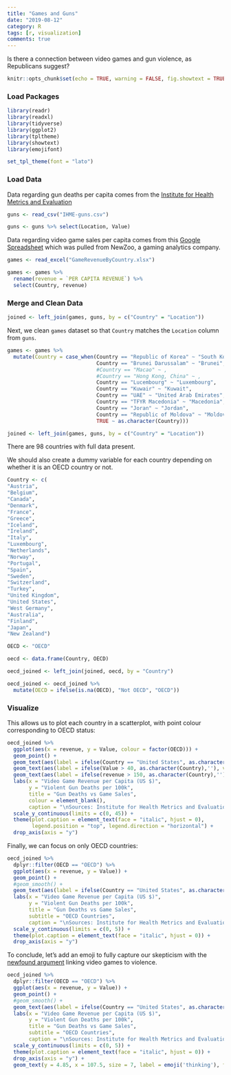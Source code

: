 ```yaml
---
title: "Games and Guns"
date: "2019-08-12"
category: R
tags: [r, visualization]
comments: true
---
```


Is there a connection between video games and gun violence, as Republicans suggest?

```r
knitr::opts_chunk$set(echo = TRUE, warning = FALSE, fig.showtext = TRUE, message = FALSE)
```

### Load Packages

```r
library(readr)
library(readxl)
library(tidyverse)
library(ggplot2)
library(tpltheme)
library(showtext)
library(emojifont)

set_tpl_theme(font = "lato")
```

### Load Data

Data regarding gun deaths per capita comes from the [Institute for Health Metrics and Evaluation](https://vizhub.healthdata.org/gbd-compare/)

```r
guns <- read_csv("IHME-guns.csv")

guns <- guns %>% select(Location, Value)
```

Data regarding video game sales per capita comes from this [Google Spreadsheet](https://docs.google.com/spreadsheets/d/1n7VPylBiHov7gWwM4F070m5JZsB7fGOMMQsoAOIh5RA/edit?usp=sharing) which was pulled from NewZoo, a gaming analytics company.

```r
games <- read_excel("GameRevenueByCountry.xlsx")

games <- games %>% 
  rename(revenue = `PER CAPITA REVENUE`) %>% 
  select(Country, revenue)
```

### Merge and Clean Data

```r
joined <- left_join(games, guns, by = c("Country" = "Location"))
```

Next, we clean `games` dataset so that `Country` matches the `Location` column from `guns`.

```r
games <- games %>% 
  mutate(Country = case_when(Country == "Republic of Korea" ~ "South Korea",
                             Country == "Brunei Darussalam" ~ "Brunei",
                             #Country == "Macao" ~ ,
                             #Country == "Hong Kong, China" ~ ,
                             Country == "Lucembourg" ~ "Luxembourg",
                             Country == "Kuwair" ~ "Kuwait",
                             Country == "UAE" ~ "United Arab Emirates",
                             Country == "TFYR Macedonia" ~ "Macedonia",
                             Country == "Joran" ~ "Jordan",
                             Country == "Republic of Moldova" ~ "Moldova",
                             TRUE ~ as.character(Country)))
```

```r
joined <- left_join(games, guns, by = c("Country" = "Location"))
```

There are 98 countries with full data present. 

We should also create a dummy variable for each country depending on whether it is an OECD country or not.

```r
Country <- c(
"Austria",
"Belgium",
"Canada",
"Denmark",
"France",
"Greece",
"Iceland",
"Ireland",
"Italy",
"Luxembourg",
"Netherlands",
"Norway",
"Portugal",
"Spain",
"Sweden",
"Switzerland",
"Turkey",
"United Kingdom",
"United States",
"West Germany",
"Australia",
"Finland",
"Japan",
"New Zealand")

OECD <- "OECD"

oecd <- data.frame(Country, OECD)
```

```r
oecd_joined <- left_join(joined, oecd, by = "Country")

oecd_joined <- oecd_joined %>% 
  mutate(OECD = ifelse(is.na(OECD), "Not OECD", "OECD"))
```

### Visualize

This allows us to plot each country in a scatterplot, with point colour corresponding to OECD status:

```r
oecd_joined %>% 
  ggplot(aes(x = revenue, y = Value, colour = factor(OECD))) +
  geom_point() +
  geom_text(aes(label = ifelse(Country == "United States", as.character(Country),''), vjust = -1), show.legend = FALSE) +
  geom_text(aes(label = ifelse(Value > 40, as.character(Country),''), vjust = -1), show.legend = FALSE) +
  geom_text(aes(label = ifelse(revenue > 150, as.character(Country),''), vjust = -1), show.legend = FALSE) +
  labs(x = "Video Game Revenue per Capita (US $)",
       y = "Violent Gun Deaths per 100k",
       title = "Gun Deaths vs Game Sales",
       colour = element_blank(),
       caption = "\nSources: Institute for Health Metrics and Evaluation, NewZoo") +
  scale_y_continuous(limits = c(0, 45)) +
  theme(plot.caption = element_text(face = "italic", hjust = 0), 
        legend.position = "top", legend.direction = "horizontal") +
  drop_axis(axis = "y")
```

Finally, we can focus on only OECD countries:

```r
oecd_joined %>% 
  dplyr::filter(OECD == "OECD") %>% 
  ggplot(aes(x = revenue, y = Value)) +
  geom_point() +
  #geom_smooth() +
  geom_text(aes(label = ifelse(Country == "United States", as.character(Country),''), vjust = -1)) +
  labs(x = "Video Game Revenue per Capita (US $)",
       y = "Violent Gun Deaths per 100k",
       title = "Gun Deaths vs Game Sales",
       subtitle = "OECD Countries",
       caption = "\nSources: Institute for Health Metrics and Evaluation, NewZoo") +
  scale_y_continuous(limits = c(0, 5)) +
  theme(plot.caption = element_text(face = "italic", hjust = 0)) +
  drop_axis(axis = "y")
```

To conclude, let's add an emoji to fully capture our skepticism with the [newfound argument](https://www.cnn.com/2019/08/05/politics/kevin-mccarthy-mass-shootings-video-games/index.html) linking video games to violence.

```r
oecd_joined %>% 
  dplyr::filter(OECD == "OECD") %>% 
  ggplot(aes(x = revenue, y = Value)) +
  geom_point() +
  #geom_smooth() +
  geom_text(aes(label = ifelse(Country == "United States", as.character(Country),''), vjust = -1)) +
  labs(x = "Video Game Revenue per Capita (US $)",
       y = "Violent Gun Deaths per 100k",
       title = "Gun Deaths vs Game Sales",
       subtitle = "OECD Countries",
       caption = "\nSources: Institute for Health Metrics and Evaluation, NewZoo") +
  scale_y_continuous(limits = c(0, 5)) +
  theme(plot.caption = element_text(face = "italic", hjust = 0)) +
  drop_axis(axis = "y") +
  geom_text(y = 4.85, x = 107.5, size = 7, label = emoji('thinking'), family = "EmojiOne")
```